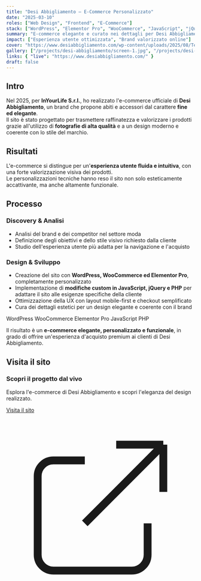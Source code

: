 ```yaml
---
title: "Desi Abbigliamento — E-Commerce Personalizzato"
date: "2025-03-10"
roles: ["Web Design", "Frontend", "E-Commerce"]
stack: ["WordPress", "Elementor Pro", "WooCommerce", "JavaScript", "jQuery", "PHP"]
summary: "E-commerce elegante e curato nei dettagli per Desi Abbigliamento, con personalizzazioni avanzate su WooCommerce ed Elementor."
impact: ["Esperienza utente ottimizzata", "Brand valorizzato online"]
cover: "https://www.desiabbigliamento.com/wp-content/uploads/2025/08/Tezza-6831-scaled.jpg"
gallery: ["/projects/desi-abbigliamento/screen-1.jpg", "/projects/desi-abbigliamento/screen-2.jpg"]
links: { "live": "https://www.desiabbigliamento.com/" }
draft: false
---
```



## Intro

Nel 2025, per **InYourLife S.r.l.**, ho realizzato l'e-commerce ufficiale di **Desi Abbigliamento**, un brand che propone abiti e accessori dal carattere **fine ed elegante**.  
Il sito è stato progettato per trasmettere raffinatezza e valorizzare i prodotti grazie all'utilizzo di **fotografie di alta qualità** e a un design moderno e coerente con lo stile del marchio.

## Risultati

L'e-commerce si distingue per un'**esperienza utente fluida e intuitiva**, con una forte valorizzazione visiva dei prodotti.  
Le personalizzazioni tecniche hanno reso il sito non solo esteticamente accattivante, ma anche altamente funzionale.

<div className="grid grid-cols-2 md:grid-cols-4 gap-4 my-8">
  <Kpi label="UX" value="Ottimizzata" />
  <Kpi label="Foto prodotto" value="Alta qualità" />
  <Kpi label="WooCommerce" value="Personalizzato" />
  <Kpi label="Brand identity" value="Rafforzata" />
</div>

## Processo

### Discovery & Analisi
- Analisi del brand e dei competitor nel settore moda  
- Definizione degli obiettivi e dello stile visivo richiesto dalla cliente  
- Studio dell'esperienza utente più adatta per la navigazione e l'acquisto  

### Design & Sviluppo
- Creazione del sito con **WordPress, WooCommerce ed Elementor Pro**, completamente personalizzato  
- Implementazione di **modifiche custom in JavaScript, jQuery e PHP** per adattare il sito alle esigenze specifiche della cliente  
- Ottimizzazione della UX con layout mobile-first e checkout semplificato  
- Cura dei dettagli estetici per un design elegante e coerente con il brand  

<div className="flex gap-2 mt-4">
  <Badge>WordPress</Badge>
  <Badge>WooCommerce</Badge>
  <Badge>Elementor Pro</Badge>
  <Badge>JavaScript</Badge>
  <Badge>PHP</Badge>
</div>

Il risultato è un **e-commerce elegante, personalizzato e funzionale**, in grado di offrire un'esperienza d'acquisto premium ai clienti di Desi Abbigliamento.

## Visita il sito

<div className="mt-8 p-6 bg-gradient-to-r from-emerald-50 to-aurora-50 rounded-lg border border-emerald-200">
  <h3 className="text-lg font-semibold mb-3 text-emerald-800">Scopri il progetto dal vivo</h3>
  <p className="text-emerald-700 mb-4">Esplora l'e-commerce di Desi Abbigliamento e scopri l'eleganza del design realizzato.</p>
  <a 
    href="https://www.desiabbigliamento.com/" 
    target="_blank" 
    rel="noopener noreferrer"
    className="inline-flex items-center px-4 py-2 bg-emerald-600 hover:bg-emerald-700 text-white font-medium rounded-lg transition-colors"
  >
    Visita il sito
    <svg className="ml-2 w-4 h-4" fill="none" stroke="currentColor" viewBox="0 0 24 24">
      <path strokeLinecap="round" strokeLinejoin="round" strokeWidth={2} d="M10 6H6a2 2 0 00-2 2v10a2 2 0 002 2h10a2 2 0 002-2v-4M14 4h6m0 0v6m0-6L10 14" />
    </svg>
  </a>
</div>